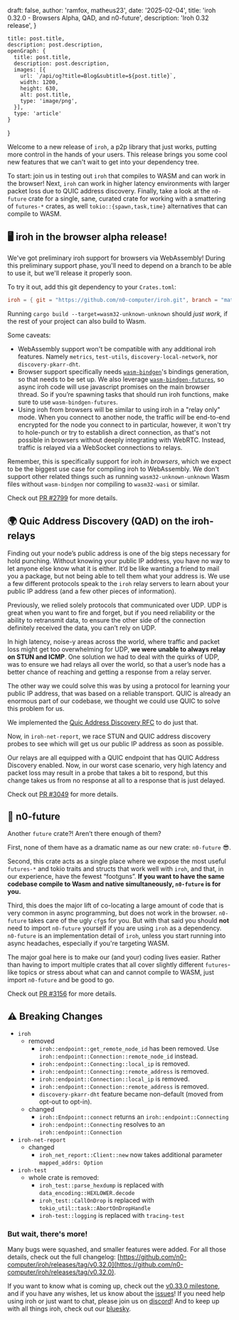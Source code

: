 
  draft: false,
  author: 'ramfox, matheus23',
  date: '2025-02-04',
  title: 'iroh 0.32.0 - Browsers Alpha, QAD, and n0-future',
  description: 'Iroh 0.32 release',
}

    title: post.title,
    description: post.description,
    openGraph: {
      title: post.title,
      description: post.description,
      images: [{
        url: `/api/og?title=Blog&subtitle=${post.title}`,
        width: 1200,
        height: 630,
        alt: post.title,
        type: 'image/png',
      }],
      type: 'article'
    }
}


Welcome to a new release of `iroh`, a p2p library that just works, putting more control in the hands of your users. This release brings you some cool new features that we can't wait to get into your dependency tree.

To start: join us in testing out `iroh` that compiles to WASM and can work in the browser! Next, `iroh` can work in higher latency environments with larger packet loss due to QUIC address discovery. Finally, take a look at the `n0-future` crate for a single, sane, curated crate for working with a smattering of `futures-*` crates, as well `tokio::{spawn,task,time}` alternatives that can compile to WASM.

## 🖥️ iroh in the browser alpha release!

We've got preliminary iroh support for browsers via WebAssembly!
During this preliminary support phase, you'll need to depend on a branch to be able to use it, but we'll release it properly soon.

To try it out, add this git dependency to your `Crates.toml`:

```toml
iroh = { git = "https://github.com/n0-computer/iroh.git", branch = "matheus23/iroh-browser", default-features = false }
```

Running `cargo build --target=wasm32-unknown-unknown` should *just work,* if the rest of your project can also build to Wasm.

Some caveats:

- WebAssembly support won't be compatible with any additional iroh features. Namely `metrics`, `test-utils`, `discovery-local-network`, nor `discovery-pkarr-dht`.
- Browser support specifically needs [`wasm-bindgen`](https://rustwasm.github.io/docs/wasm-bindgen/)'s bindings generation, so that needs to be set up. We also leverage [`wasm-bindgen-futures`](https://docs.rs/wasm-bindgen-futures), so async iroh code will use javascript promises on the main browser thread. So if you’re spawning tasks that should run iroh functions, make sure to use `wasm-bindgen-futures`.
- Using iroh from browsers will be similar to using iroh in a "relay only" mode. When you connect to another node, the traffic *will* be end-to-end encrypted for the node you connect to in particular, however, it won't try to hole-punch or try to establish a direct connection, as that's not possible in browsers without deeply integrating with WebRTC. Instead, traffic is relayed via a WebSocket connections to relays.

Remember, this is specifically support for iroh *in browsers*, which we expect to be the biggest use case for compiling iroh to WebAssembly. We don't support other related things such as running `wasm32-unknown-unknown` Wasm files without `wasm-bindgen` nor compiling to `wasm32-wasi` or similar.

Check out [PR #2799](https://github.com/n0-computer/iroh/issues/2799) for more details.


## 🌍 Quic Address Discovery (QAD) on the iroh-relays

Finding out your node’s public address is one of the big steps necessary for hold punching. Without knowing your public IP address, you have no way to let anyone else know what it is either. It’d be like wanting a friend to mail you a package, but not being able to tell them what your address is. We use a few different protocols speak to the `iroh` relay servers to learn about your public IP address (and a few other pieces of information).

Previously, we relied solely protocols that communicated over UDP. UDP is great when you want to fire and forget, but if you need reliability or the ability to retransmit data, to ensure the other side of the connection definitely received the data, you can’t rely on UDP.

In high latency, noise-y areas across the world, where traffic and packet loss might get too overwhelming for UDP, **we were unable to always relay on STUN and ICMP**. One solution we had to deal with the quirks of UDP, was to ensure we had relays all over the world, so that a user’s node has a better chance of reaching and getting a response from a relay server.

The other way we could solve this was by using a protocol for learning your public IP address, that was based on a reliable transport. QUIC is already an enormous part of our codebase, we thought we could use QUIC to solve this problem for us.

We implemented the [Quic Address Discovery RFC](https://datatracker.ietf.org/doc/draft-seemann-quic-address-discovery/) to do just that.

Now, in `iroh-net-report`, we race STUN and QUIC address discovery probes to see which will get us our public IP address as soon as possible.

Our relays are all equipped with a QUIC endpoint that has QUIC Address Discovery enabled. Now, in our worst case scenario, very high latency and packet loss may result in a probe that takes a bit to respond, but this change takes us from no response at all to a response that is just delayed.

Check out [PR #3049](https://github.com/n0-computer/iroh/pull/3049) for more details.

## 💫 n0-future

Another `future` crate?! Aren’t there enough of them?

First, none of them have as a dramatic name as our new crate: `n0-future` 😎.

Second, this crate acts as a single place where we expose the most useful `futures-*` and tokio traits and structs that work well with `iroh`, and that, in our experience, have the fewest “footguns”. **If you want to have the same codebase compile to Wasm and native simultaneously, `n0-future` is for you.**

Third, this does the major lift of co-locating a large amount of code that is very common in async programming, but does not work in the browser. `n0-future` takes care of the ugly `cfg`s for you. But with that said you should **not** need to import `n0-future` yourself if you are using `iroh` as a dependency. `n0-future` is an implementation detail of `iroh`, unless you start running into async headaches, especially if you're targeting WASM.

The major goal here is to make our (and your) coding lives easier. Rather than having to import multiple crates that all cover slightly different `futures`-like topics or stress about what can and cannot compile to WASM, just  import `n0-future` and be good to go.

Check out [PR #3156](https://github.com/n0-computer/iroh/pull/3156) for more details.

## ⚠️ Breaking Changes

- `iroh`
    - removed
        - `iroh::endpoint::get_remote_node_id` has been removed. Use `iroh::endpoint::Connection::remote_node_id` instead.
        - `iroh::endpoint::Connecting::local_ip` is removed.
        - `iroh::endpoint::Connecting::remote_address` is removed.
        - `iroh::endpoint::Connection::local_ip` is removed.
        - `iroh::endpoint::Connection::remote_address` is removed.
        - `discovery-pkarr-dht` feature became non-default (moved from opt-out to opt-in).
    - changed
        - `iroh::Endpoint::connect` returns an `iroh::endpoint::Connecting`
        - `iroh::endpoint::Connecting` resolves to an `iroh::endpoint::Connection`
- `iroh-net-report`
    - changed
        - `iroh_net_report::Client::new` now takes additional parameter `mapped_addrs: Option`
- `iroh-test`
    - whole crate is removed:
        - `iroh_test::parse_hexdump` is replaced with `data_encoding::HEXLOWER.decode`
        - `iroh_test::CallOnDrop` is replaced with `tokio_util::task::AbortOnDropHandle`
        - `iroh-test::logging` is replaced with `tracing-test`

### But wait, there's more!

Many bugs were squashed, and smaller features were added. For all those details, check out the full changelog: [https://github.com/n0-computer/iroh/releases/tag/v0.32.0](https://github.com/n0-computer/iroh/releases/tag/v0.32.0).

If you want to know what is coming up, check out the [v0.33.0 milestone](https://github.com/n0-computer/iroh/milestone/40), and if you have any wishes, let us know about the [issues](https://github.com/n0-computer/iroh/issues)! If you need help using iroh or just want to chat, please join us on [discord](https://discord.com/invite/DpmJgtU7cW)! And to keep up with all things iroh, check out our [bluesky](https://bsky.app/profile/iroh.computer).
